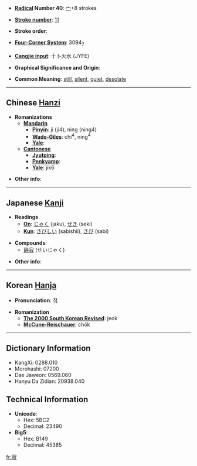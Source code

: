* '''[[Wiktionary:Chinese radical index| Radical]] Number 40''': [[Wiktionary:Chinese radical index 宀|宀]]+8 strokes

* '''[[Wiktionary:Chinese total strokes index|Stroke number]]''': [[Wiktionary:Chinese total strokes index 11|11]]

* '''Stroke order''': 

* '''[[Wiktionary:Chinese four corner index|Four-Corner System]]''': 3094<sub>7</sub>

* '''[[Wiktionary:Chinese Cangjie index|Cangjie input]]''': 十卜火水 (JYFE)

* '''Graphical Significance and Origin''': 

* '''Common Meaning''': [[still]], [[silent]], [[quiet]], [[desolate]]

----

== Chinese [[Hanzi]] ==

* '''Romanizations'''
** '''[[Mandarin]]'''
*** '''[[Pinyin]]''': jì (ji4), nìng (ning4)
*** '''[[Wade-Giles]]''': chi<sup>4</sup>, ning<sup>4</sup>
*** '''[[Yale]]''': 
** '''[[Cantonese]]'''
*** '''[[Jyutping]]''':
*** '''[[Penkyamp]]''': 
*** '''[[Yale]]''': jik6

* '''Other info''': 

----

== Japanese [[Kanji]] ==

* '''Readings'''
** '''[[On]]''': [[じゃく]] (jaku), [[せき]] (seki)
** '''[[Kun]]''': [[さびしい]] (sabishii), [[さび]] (sabi)

* '''Compounds''':
**[[静寂]] (せいじゃく)

* '''Other info''':  

----

== Korean [[Hanja]] ==

* '''Pronunciation''': [[적]]

* '''Romanization'''
** '''[[The 2000 South Korean Revised Romanization|The 2000 South Korean Revised]]''': jeok
** '''[[McCune-Reischauer]]''': chŏk

----

== Dictionary Information ==

* KangXi: 0288.010
* Morohashi: 07200
* Dae Jaweon: 0569.060
* Hanyu Da Zidian: 20938.040

== Technical Information ==

* '''Unicode''':
** Hex: 5BC2
** Decimal: 23490
* '''Big5''':
** Hex: B149
** Decimal: 45385

[[fr:寂]]